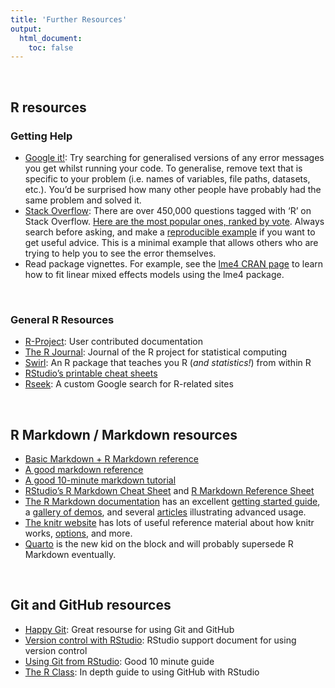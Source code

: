 ```yaml
---
title: 'Further Resources'
output: 
  html_document:
    toc: false
---
```

\  

## R resources

### Getting Help

- [Google it!](https://letmegooglethat.com//?q=R+Error+in+library+there+is+no+package+called): Try searching for generalised versions of any error messages you get whilst running your code. To generalise, remove text that is specific to your problem (i.e. names of variables, file paths, datasets, etc.). You'd be surprised how many other people have probably had the same problem and solved it.
- [Stack Overflow](https://stackoverflow.com/questions/tagged/r): There are over 450,000 questions tagged with 'R' on Stack Overflow. [Here are the most popular ones, ranked by vote](https://stackoverflow.com/questions/tagged/r?sort=votes). Always search before asking, and make a [reproducible example](https://stackoverflow.com/questions/5963269/how-to-make-a-great-r-reproducible-example/5963610#5963610) if you want to get useful advice. This is a minimal example that allows others who are trying to help you to see the error themselves.
- Read package vignettes. For example, see the [lme4 CRAN page](https://cran.r-project.org/web/packages/lme4/vignettes/lmer.pdf) to learn how to fit linear mixed effects models using the lme4 package. 

\  

### General R Resources

- [R-Project](https://cran.r-project.org/other-docs.html): User contributed documentation
- [The R Journal](https://journal.r-project.org/): Journal of the R project for statistical computing
- [Swirl](https://swirlstats.com/): An R package that teaches you R (_and statistics!_) from within R
- [RStudio's printable cheat sheets](https://www.rstudio.com/resources/cheatsheets/)
- [Rseek](https://rseek.org/): A custom Google search for R-related sites

\  

## R Markdown / Markdown resources

- [Basic Markdown + R Markdown reference](https://bioconnector.github.io/markdown)
- [A good markdown reference](https://commonmark.org/help/)
- [A good 10-minute markdown tutorial](https://commonmark.org/help/tutorial/)
- [RStudio's R Markdown Cheat Sheet](https://raw.githubusercontent.com/rstudio/cheatsheets/main/rmarkdown.pdf) and [R Markdown Reference Sheet](https://www.rstudio.com/wp-content/uploads/2015/03/rmarkdown-reference.pdf)
- [The R Markdown documentation](https://rmarkdown.rstudio.com/) has an excellent [getting started guide](https://rmarkdown.rstudio.com/lesson-1.html), a [gallery of demos](https://rmarkdown.rstudio.com/gallery.html), and several [articles](https://rmarkdown.rstudio.com/articles.html) illustrating advanced usage.
- [The knitr website](<https://yihui.name/knitr/>) has lots of useful reference material about how knitr works, [options](https://yihui.name/knitr/options/), and more.
- [Quarto](https://quarto.org/docs/get-started/hello/rstudio.html) is the new kid on the block and will probably supersede R Markdown eventually. 

\  

## Git and GitHub resources

- [Happy Git](https://happygitwithr.com/): Great resourse for using Git and GitHub
- [Version control with RStudio](https://support.rstudio.com/hc/en-us/articles/200532077-Version-Control-with-Git-and-SVN): RStudio support document for using version control
- [Using Git from RStudio](https://nceas.github.io/oss-lessons/version-control/4-getting-started-with-git-in-RStudio.html): Good 10 minute guide
- [The R Class](https://r-bio.github.io/intro-git-rstudio/): In depth guide to using GitHub with RStudio

